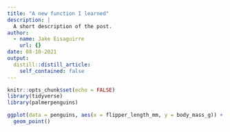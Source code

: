 ```yaml
---
title: "A new function I learned"
description: |
  A short description of the post.
author:
  - name: Jake Eisaguirre
    url: {}
date: 08-10-2021
output:
  distill::distill_article:
    self_contained: false
---
```



```r
knitr::opts_chunk$set(echo = FALSE)
library(tidyverse)
library(palmerpenguins)
```

```r
ggplot(data = penguins, aes(x = flipper_length_mm, y = body_mass_g)) +
  geom_point()
```



